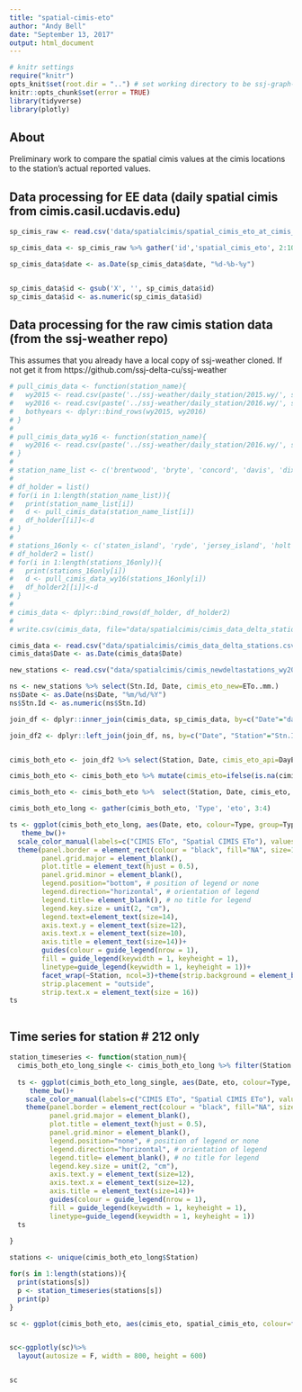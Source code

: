 ---
title: "spatial-cimis-eto"
author: "Andy Bell"
date: "September 13, 2017"
output: html_document
---

```{r "setup", include=FALSE, warning = FALSE, message=FALSE}
# knitr settings
require("knitr")
opts_knit$set(root.dir = "..") # set working directory to be ssj-graph-r directory
knitr::opts_chunk$set(error = TRUE)
library(tidyverse)
library(plotly)
```

## About 

Preliminary work to compare the spatial cimis values at the cimis locations to the station's actual reported values.

## Data processing for EE data (daily spatial cimis from cimis.casil.ucdavis.edu)

```{r spatialcimis, include=FALSE}

sp_cimis_raw <- read.csv('data/spatialcimis/spatial_cimis_eto_at_cimis_stations.csv')

sp_cimis_data <- sp_cimis_raw %>% gather('id','spatial_cimis_eto', 2:10)

sp_cimis_data$date <- as.Date(sp_cimis_data$date, "%d-%b-%y")


sp_cimis_data$id <- gsub('X', '', sp_cimis_data$id)
sp_cimis_data$id <- as.numeric(sp_cimis_data$id)


```



## Data processing for the raw cimis station data (from the ssj-weather repo)

This assumes that you already have a local copy of ssj-weather cloned. If not get it from https://github.com/ssj-delta-cu/ssj-weather

```{r cimis, include=FALSE}

# pull_cimis_data <- function(station_name){
#   wy2015 <- read.csv(paste('../ssj-weather/daily_station/2015.wy/', station_name, '.csv', sep=""), stringsAsFactors = FALSE)
#   wy2016 <- read.csv(paste('../ssj-weather/daily_station/2016.wy/', station_name, '.csv', sep=""), stringsAsFactors = FALSE)
#   bothyears <- dplyr::bind_rows(wy2015, wy2016)
# }
# 
# pull_cimis_data_wy16 <- function(station_name){
#   wy2016 <- read.csv(paste('../ssj-weather/daily_station/2016.wy/', station_name, '.csv', sep=""), stringsAsFactors = FALSE)
# }
# 
# station_name_list <- c('brentwood', 'bryte', 'concord', 'davis', 'dixon', 'esparto', 'fair_oaks', 'hastings_east', 'manteca', 'modesto', 'pleasanton', 'tracy', 'twitchell_island', 'winters')
# 
# df_holder = list()
# for(i in 1:length(station_name_list)){
#   print(station_name_list[i])
#   d <- pull_cimis_data(station_name_list[i]) 
#   df_holder[[i]]<-d 
# }
# 
# stations_16only <- c('staten_island', 'ryde', 'jersey_island', 'holt', 'ripon')
# df_holder2 = list()
# for(i in 1:length(stations_16only)){
#   print(stations_16only[i])
#   d <- pull_cimis_data_wy16(stations_16only[i]) 
#   df_holder2[[i]]<-d 
# }
# 
# cimis_data <- dplyr::bind_rows(df_holder, df_holder2)
# 
# write.csv(cimis_data, file="data/spatialcimis/cimis_data_delta_stations.csv", row.names=FALSE)

cimis_data <- read.csv("data/spatialcimis/cimis_data_delta_stations.csv", stringsAsFactors = FALSE)
cimis_data$Date <- as.Date(cimis_data$Date)

```


```{r}
new_stations <- read.csv("data/spatialcimis/cimis_newdeltastations_wy2016.csv", stringsAsFactors = FALSE)

ns <- new_stations %>% select(Stn.Id, Date, cimis_eto_new=ETo..mm.)
ns$Date <- as.Date(ns$Date, "%m/%d/%Y")
ns$Stn.Id <- as.numeric(ns$Stn.Id)

```



```{r join}

join_df <- dplyr::inner_join(cimis_data, sp_cimis_data, by=c("Date"="date", "Station"="id"))

join_df2 <- dplyr::left_join(join_df, ns, by=c("Date", "Station"="Stn.Id"))


cimis_both_eto <- join_df2 %>% select(Station, Date, cimis_eto_api=DayEtoValue, spatial_cimis_eto, cimis_eto_new)

cimis_both_eto <- cimis_both_eto %>% mutate(cimis_eto=ifelse(is.na(cimis_eto_api), cimis_eto_new, cimis_eto_api))

cimis_both_eto <- cimis_both_eto %>%  select(Station, Date, cimis_eto, spatial_cimis_eto)

cimis_both_eto_long <- gather(cimis_both_eto, 'Type', 'eto', 3:4)

```


```{r timeseries, fig.width = 9, fig.height = 8}

ts <- ggplot(cimis_both_eto_long, aes(Date, eto, colour=Type, group=Type))+ geom_line(size=1.15, alpha=0.7)+scale_x_date()+ylab("ETO (mm/day)")+
   theme_bw()+
  scale_color_manual(labels=c("CIMIS ETo", "Spatial CIMIS ETo"), values=c("cimis_eto"="red3", "spatial_cimis_eto"="royalblue1"))+
  theme(panel.border = element_rect(colour = "black", fill="NA", size=1),
        panel.grid.major = element_blank(),
        plot.title = element_text(hjust = 0.5),
        panel.grid.minor = element_blank(),
        legend.position="bottom", # position of legend or none
        legend.direction="horizontal", # orientation of legend
        legend.title= element_blank(), # no title for legend
        legend.key.size = unit(2, "cm"),
        legend.text=element_text(size=14),
        axis.text.y = element_text(size=12),
        axis.text.x = element_text(size=10),
        axis.title = element_text(size=14))+ 
        guides(colour = guide_legend(nrow = 1),
        fill = guide_legend(keywidth = 1, keyheight = 1),
        linetype=guide_legend(keywidth = 1, keyheight = 1))+
        facet_wrap(~Station, ncol=3)+theme(strip.background = element_blank(),
        strip.placement = "outside", 
        strip.text.x = element_text(size = 16))
ts



```

## Time series for station # 212 only
```{r, fig.width = 7, fig.height = 5}

station_timeseries <- function(station_num){
  cimis_both_eto_long_single <- cimis_both_eto_long %>% filter(Station == station_num)
  
  ts <- ggplot(cimis_both_eto_long_single, aes(Date, eto, colour=Type, group=Type))+ geom_line(size=1.1)+scale_x_date()+ylab("ETO (mm/day)")+
     theme_bw()+
    scale_color_manual(labels=c("CIMIS ETo", "Spatial CIMIS ETo"), values=c("cimis_eto"="red3", "spatial_cimis_eto"="royalblue1"))+
    theme(panel.border = element_rect(colour = "black", fill="NA", size=1),
          panel.grid.major = element_blank(),
          plot.title = element_text(hjust = 0.5),
          panel.grid.minor = element_blank(),
          legend.position="none", # position of legend or none
          legend.direction="horizontal", # orientation of legend
          legend.title= element_blank(), # no title for legend
          legend.key.size = unit(2, "cm"),
          axis.text.y = element_text(size=12),
          axis.text.x = element_text(size=12),
          axis.title = element_text(size=14))+ 
          guides(colour = guide_legend(nrow = 1),
          fill = guide_legend(keywidth = 1, keyheight = 1),
          linetype=guide_legend(keywidth = 1, keyheight = 1))
  ts
  
}
```



```{r singlets}

stations <- unique(cimis_both_eto_long$Station)

for(s in 1:length(stations)){
  print(stations[s])
  p <- station_timeseries(stations[s])
  print(p)
}

```




```{r scatterplot}
sc <- ggplot(cimis_both_eto, aes(cimis_eto, spatial_cimis_eto, colour=factor(Station), group=factor(Station)))+geom_point(alpha=0.1)+geom_smooth(method='lm', se = FALSE)


sc<-ggplotly(sc)%>%
  layout(autosize = F, width = 800, height = 600)


sc
```

